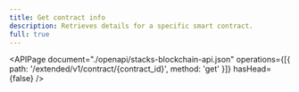 ```yaml
---
title: Get contract info
description: Retrieves details for a specific smart contract.
full: true
---
```


<APIPage
  document="./openapi/stacks-blockchain-api.json"
  operations={[{ path: '/extended/v1/contract/{contract_id}', method: 'get' }]}
  hasHead={false}
/>
